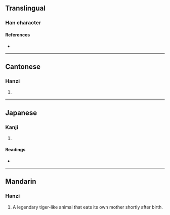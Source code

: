 {{character info/new}}
==Translingual==

===Han character===
{{Han char|rn=94|rad=犬|as=11|sn=14|four=40216|canj=KHYTU|ids=⿰犭竟}}

====References====
* {{Han ref|kx=0717.190|dkj=20627|dj=1129.030|hdz=21366.050|uh=734D|ud=29517|bh=E2CB|bd=58059}}

----

==Cantonese==

===Hanzi===
{{yue-hanzi|jyut=ging3|y=ging3}}

# {{defn|lang=yue|sort=犬11}}

----

==Japanese==

===Kanji===
{{ja-kanji|grade=|rs=犬11}}

# {{defn|lang=ja|sort=犬11}}

====Readings====
* {{ja-readings|on=[[きょう]] (kyō)|kun=[[かがみ]] (kagami)|nanori=}}

----

==Mandarin==

===Hanzi===
{{cmn-hanzi|pin=[[jìng]] ([[jing4]])|wg=ching<sup>4</sup>}}

#  A legendary tiger-like animal that eats its own mother shortly after birth.